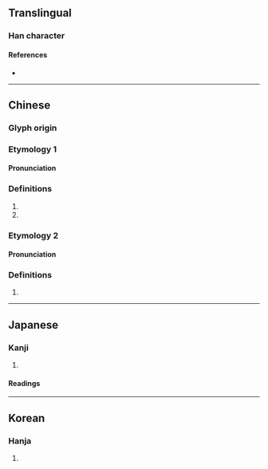 {{character info}}
==Translingual==

===Han character===
{{Han char|rn=20|rad=勹|as=02|sn=4|four=|canj=PO,XPO|ids=⿹勹人}}

====References====
* {{Han ref|kx=0150.220|dkj=02499|dj=0339.120|hdz=10256.010|uh=52FD|ud=21245}}

----

==Chinese==
{{zh-forms}}

===Glyph origin===
{{Han etym}}

===Etymology 1===
{{Han etym|袌}}

====Pronunciation====
{{zh-pron
|m=bào
|c=bou6
|mc=2
|oc=1
|cat=v
}}

===Definitions===
{{zh-hanzi}}

# {{zh-alt-form|抱}}
# {{zh-alt-form|菢}}

===Etymology 2===
{{Han etym|伆}}

====Pronunciation====
{{zh-pron
|m=wěn
|c=
|mc=1
|oc=2
|cat=
}}

===Definitions===
{{zh-hanzi}}

# {{rfdef|zh}}

----

==Japanese==

===Kanji===
{{ja-kanji|grade=|rs=勹02}}

# {{rfdef|ja|sort=勹02}}

====Readings====
{{ja-readings|on=[[ぶん]] (bun), [[もん]] (mon), [[ほう]] (hō), [[ぼう]] (bō), [[ひょう]] (hyō)|kun=[[つつむ]] (tsutsumu)}}

----

==Korean==

===Hanja===
{{ko-hanja|hangeul=문}}

# {{rfdef|ko|sort=勹02}}